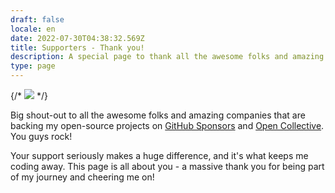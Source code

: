 ```yaml
---
draft: false
locale: en
date: 2022-07-30T04:38:32.569Z
title: Supporters - Thank you!
description: A special page to thank all the awesome folks and amazing companies that are backing my open-source projects.
type: page
---
```


{/* ![](/images/pages/thank-you.jpg) */}

Big shout-out to all the awesome folks and amazing companies that are backing my open-source projects on [GitHub Sponsors](https://github.com/sponsors/thedaviddias) and [Open Collective](https://opencollective.com/thedaviddias). You guys rock!

Your support seriously makes a huge difference, and it's what keeps me coding away. This page is all about you - a massive thank you for being part of my journey and cheering me on!
